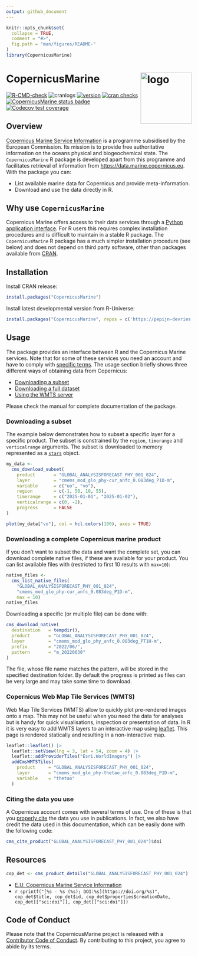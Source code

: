 ```yaml
---
output: github_document
---
```


```r
knitr::opts_chunk$set(
  collapse = TRUE,
  comment = "#>",
  fig.path = "man/figures/README-"
)
library(CopernicusMarine)
```

# CopernicusMarine <img src="man/figures/logo.png" align="right" height="139" copyright="cc-sa" alt="logo" />

<!-- badges: start -->
[![R-CMD-check](https://github.com/pepijn-devries/CopernicusMarine/actions/workflows/R-CMD-check.yaml/badge.svg)](https://github.com/pepijn-devries/CopernicusMarine/actions/workflows/R-CMD-check.yaml)
![cranlogs](https://cranlogs.r-pkg.org/badges/CopernicusMarine)
[![version](https://www.r-pkg.org/badges/version/CopernicusMarine)](https://CRAN.R-project.org/package=CopernicusMarine)
[![cran checks](https://badges.cranchecks.info/worst/CopernicusMarine.svg)](https://cran.r-project.org/web/checks/check_results_CopernicusMarine.html)
[![CopernicusMarine status badge](https://pepijn-devries.r-universe.dev/badges/CopernicusMarine)](https://pepijn-devries.r-universe.dev/CopernicusMarine)
[![Codecov test coverage](https://codecov.io/gh/pepijn-devries/CopernicusMarine/branch/master/graph/badge.svg)](https://app.codecov.io/gh/pepijn-devries/CopernicusMarine?branch=master)
<!-- badges: end -->

## Overview

[Copernicus Marine Service Information](https://marine.copernicus.eu/about) is a programme subsidised by the
European Commission. Its mission is to provide free authoritative information on the oceans physical and
biogeochemical state. The `CopernicusMarine` R package is developed apart from this programme and facilitates
retrieval of information from <https://data.marine.copernicus.eu>. With the package you can:

 * List available marine data for Copernicus and provide meta-information.
 * Download and use the data directly in R.

## Why use `CopernicusMarine`

Copernicus Marine offers access to their data services through a
[Python application interface](https://pypi.org/project/copernicusmarine/).
For R users this requires complex installation procedures and is difficult to maintain in
a stable R package. The `CopernicusMarine` R package has
a much simpler installation procedure (see below) and does not depend on
third party software, other than packages available from [CRAN](https://cran.r-project.org/).

## Installation

Install CRAN release:

```r
install.packages("CopernicusMarine")
```

Install latest developmental version from R-Universe:

```r
install.packages("CopernicusMarine", repos = c('https://pepijn-devries.r-universe.dev', 'https://cloud.r-project.org'))
```

## Usage

The package provides an interface between R and the Copernicus Marine services. Note that for some of these
services you need an account and have to comply with
[specific terms](https://marine.copernicus.eu/user-corner/service-commitments-and-licence). The usage section
briefly shows three different ways of obtaining data from Copernicus:

 * [Downloading a subset](#sec-subset)
 * [Downloading a full dataset](#sec-full)
 * [Using the WMTS server](#sec-wtms)

Please check the manual for complete documentation of the package.

<h3 id="sec-subset">Downloading a subset</h3>

The example below demonstrates how to subset a specific layer for a specific product. The subset is constrained by
the `region`, `timerange` and `verticalrange` arguments. The subset is downloaded to memory
represented as a [`stars`](https://r-spatial.github.io/stars/) object.

```r
my_data <-
  cms_download_subset(
    product       = "GLOBAL_ANALYSISFORECAST_PHY_001_024",
    layer         = "cmems_mod_glo_phy-cur_anfc_0.083deg_P1D-m",
    variable      = c("uo", "vo"),
    region        = c(-1, 50, 10, 55),
    timerange     = c("2025-01-01", "2025-01-02"),
    verticalrange = c(0, -2),
    progress      = FALSE
)

plot(my_data["vo"], col = hcl.colors(100), axes = TRUE)
```

<h3 id="sec-full">Downloading a complete Copernicus marine product</h3>

If you don't want to subset the data and want the complete set, you can download
complete native files, if these are available for your product.
You can list available files with (restricted to first 10 results with `max=10`):

```r
native_files <-
  cms_list_native_files(
    "GLOBAL_ANALYSISFORECAST_PHY_001_024",
    "cmems_mod_glo_phy-cur_anfc_0.083deg_P1D-m",
    max = 10)
native_files
```

Downloading a specific (or multiple file) can be done with:

```r
cms_download_native(
  destination   = tempdir(),
  product       = "GLOBAL_ANALYSISFORECAST_PHY_001_024",
  layer         = "cmems_mod_glo_phy_anfc_0.083deg_PT1H-m",
  prefix        = "2022/06/",
  pattern       = "m_20220630"
)
```
The file, whose file name matches the pattern, will be stored in the specified destination folder.
By default the progress is printed as files can be very large and may take some time to download.

<h3 id="sec-wmts">Copernicus Web Map Tile Services (WMTS)</h3>

Web Map Tile Services (WMTS) allow to quickly plot pre-rendered images onto a map. This may not be useful when
you need the data for analyses but is handy for quick visualisations, inspection or presentation of data.
In R it is very easy to add WMTS layers to an interactive map using [leaflet](https://rstudio.github.io/leaflet/).
This page is rendered statically and resulting in a non-interactive map.

```r
leaflet::leaflet() |>
  leaflet::setView(lng = 3, lat = 54, zoom = 4) |>
  leaflet::addProviderTiles("Esri.WorldImagery") |>
  addCmsWMTSTiles(
    product     = "GLOBAL_ANALYSISFORECAST_PHY_001_024",
    layer       = "cmems_mod_glo_phy-thetao_anfc_0.083deg_P1D-m",
    variable    = "thetao"
  )
```

### Citing the data you use

A Copernicus account comes with several terms of use. One of these is that you
[properly cite](https://help.marine.copernicus.eu/en/articles/4444611-how-to-cite-copernicus-marine-products-and-services)
the data you use in publications. In fact, we also have credit the data used in this documentation, which can be easily
done with the following code:

```r
cms_cite_product("GLOBAL_ANALYSISFORECAST_PHY_001_024")$doi
```

## Resources

```r
cop_det <- cms_product_details("GLOBAL_ANALYSISFORECAST_PHY_001_024")
```

 * [E.U. Copernicus Marine Service Information](https://data.marine.copernicus.eu)
 * `r sprintf("[%s - %s (%s); DOI:%s](https://doi.org/%s)", cop_det$title, cop_det$id, cop_det$properties$creationDate, cop_det[["sci:doi"]], cop_det[["sci:doi"]])`

## Code of Conduct

Please note that the CopernicusMarine project is released with a [Contributor Code of Conduct](https://pepijn-devries.github.io/CopernicusMarine/CODE_OF_CONDUCT.html). By contributing to this project, you agree to abide by its terms.
